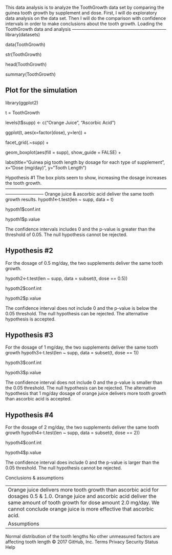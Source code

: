 
This data analysis is to analyze the ToothGrowth data set by comparing the guinea tooth growth by supplement and dose. First, I will do exploratory data analysis on the data set. Then I will do the comparison with confidence intervals in order to make conclusions about the tooth growth.
Loading the ToothGrowth data and analysis
---------------------------------------------------------------
library(datasets)

data(ToothGrowth)

str(ToothGrowth)

head(ToothGrowth)

summary(ToothGrowth)

Plot for the simulation
-----------------------------------------------------------------
library(ggplot2)

t = ToothGrowth

levels(t$supp) <- c("Orange Juice", "Ascorbic Acid")

ggplot(t, aes(x=factor(dose), y=len)) + 

facet_grid(.~supp) +

  geom_boxplot(aes(fill = supp), show_guide = FALSE) +
  
  labs(title="Guinea pig tooth length by dosage for each type of supplement", 
    x="Dose (mg/day)",
    y="Tooth Length")
    
Hypothesis #1
The box plots seem to show, increasing the dosage increases the tooth growth. 
--------------------------------------------------------------------------------------------------------------------------------------
Orange juice & ascorbic acid deliver the same tooth growth results.
hypoth1<-t.test(len ~ supp, data = t)

hypoth1$conf.int

hypoth1$p.value

The confidence intervals includes 0 and the p-value is greater than the threshold of 0.05. The null hypothesis cannot be rejected.

Hypothesis #2
-------------------------------------------------------------------------------------
For the dosage of 0.5 mg/day, the two supplements deliver the same tooth growth.

hypoth2<-t.test(len ~ supp, data = subset(t, dose == 0.5))

hypoth2$conf.int

hypoth2$p.value

The confidence interval does not include 0 and the p-value is below the 0.05 threshold. The null hypothesis can be rejected. The alternative hypothesis is accepted.

Hypothesis #3
--------------------------------------------------------------------------------------
For the dosage of 1 mg/day, the two supplements deliver the same tooth growth
hypoth3<-t.test(len ~ supp, data = subset(t, dose == 1))

hypoth3$conf.int

hypoth3$p.value

The confidence interval does not include 0 and the p-value is smaller than the 0.05 threshold. The null hypothesis can be rejected. The alternative hypothesis that 1 mg/day dosage of orange juice delivers more tooth growth than ascorbic acid is accepted.

Hypothesis #4
------------------------------------------------------------------------------------------------------------------------------
For the dosage of 2 mg/day, the two supplements deliver the same tooth growth
hypoth4<-t.test(len ~ supp, data = subset(t, dose == 2))

hypoth4$conf.int

hypoth4$p.value

The confidence interval does include 0 and the p-value is larger than the 0.05 threshold. The null hypothesis cannot be rejected.

Conclusions & assumptions

------------------------------------------------------------------------------------------------
Orange juice delivers more tooth growth than ascorbic acid for dosages 0.5 & 1.0. 
Orange juice and ascorbic acid deliver the same amount of tooth growth for dose amount 2.0 mg/day. We cannot conclude orange juice is more effective that ascorbic acid.

Assumptions
----------------------------------------------------------------------------------------------------------
Normal distribution of the tooth lengths
No other unmeasured factors are affecting tooth length
© 2017 GitHub, Inc.
Terms
Privacy
Security
Status
Help



